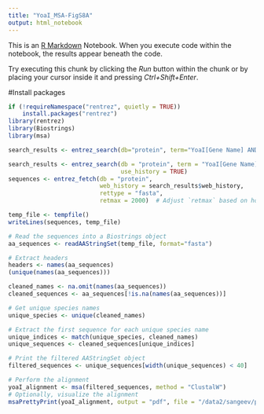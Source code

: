 ```yaml
---
title: "YoaI_MSA-FigS8A"
output: html_notebook
---
```


This is an [R Markdown](http://rmarkdown.rstudio.com) Notebook. When you execute code within the notebook, the results appear beneath the code. 

Try executing this chunk by clicking the *Run* button within the chunk or by placing your cursor inside it and pressing *Ctrl+Shift+Enter*. 

#Install packages
```r
if (!requireNamespace("rentrez", quietly = TRUE))
    install.packages("rentrez")
library(rentrez)
library(Biostrings)
library(msa)
```


```r
search_results <- entrez_search(db="protein", term="YoaI[Gene Name] AND gammaproteobacteria[Organism]", retmax=5000)

search_results <- entrez_search(db = "protein", term = "YoaI[Gene Name] AND gammaproteobacteria[Organism]", 
                                use_history = TRUE)
sequences <- entrez_fetch(db = "protein", 
                          web_history = search_results$web_history, 
                          rettype = "fasta", 
                          retmax = 2000)  # Adjust `retmax` based on how many sequences you want per batch

```

```r
temp_file <- tempfile()
writeLines(sequences, temp_file)

# Read the sequences into a Biostrings object
aa_sequences <- readAAStringSet(temp_file, format="fasta")

# Extract headers
headers <- names(aa_sequences)
(unique(names(aa_sequences)))
```

```r
cleaned_names <- na.omit(names(aa_sequences))
cleaned_sequences <- aa_sequences[!is.na(names(aa_sequences))]

# Get unique species names
unique_species <- unique(cleaned_names)

# Extract the first sequence for each unique species name
unique_indices <- match(unique_species, cleaned_names)
unique_sequences <- cleaned_sequences[unique_indices]

# Print the filtered AAStringSet object
filtered_sequences <- unique_sequences[width(unique_sequences) < 40]
```


```r
# Perform the alignment
yoaI_alignment <- msa(filtered_sequences, method = "ClustalW")
# Optionally, visualize the alignment
msaPrettyPrint(yoaI_alignment, output = "pdf", file = "/data2/sangeev/paper1/figures/Fig1/yoaI_alignment.pdf")
```




